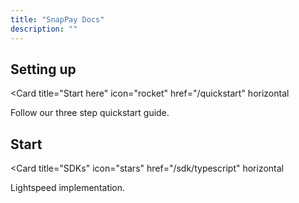 ```yaml
---
title: "SnapPay Docs"
description: ""
---
```


## Setting up

<Card
  title="Start here"
  icon="rocket"
  href="/quickstart"
  horizontal
>
  Follow our three step quickstart guide.
</Card>


## Start

<Card
  title="SDKs"
  icon="stars"
  href="/sdk/typescript"
  horizontal
>
  Lightspeed implementation.
</Card>
